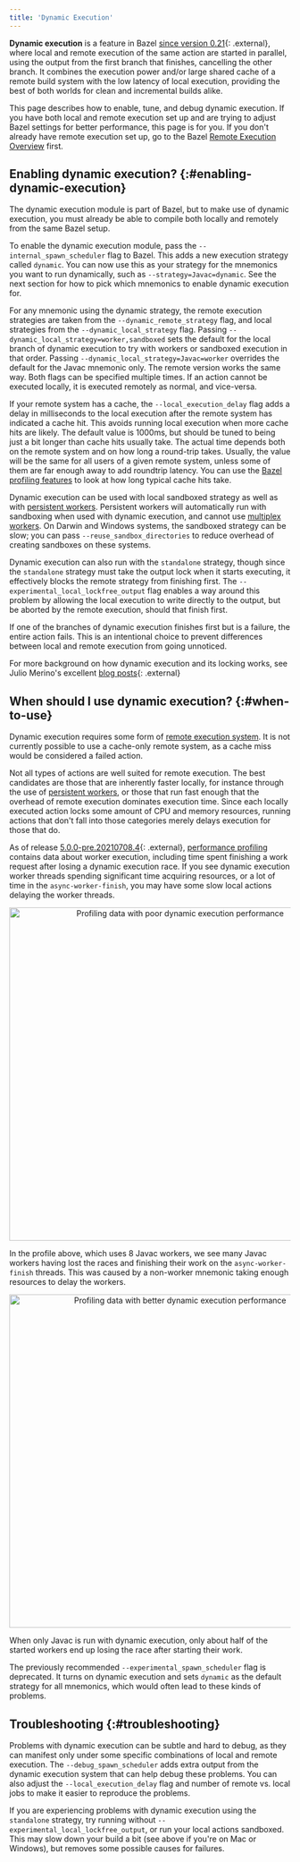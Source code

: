```yaml
---
title: 'Dynamic Execution'
---
```


__Dynamic execution__ is a feature in Bazel
[since version 0.21](https://blog.bazel.build/2019/02/01/dynamic-spawn-scheduler.html){: .external},
where local and remote execution of the same action are started in parallel,
using the output from the first branch that finishes, cancelling the other
branch. It combines the execution power and/or large shared cache of a remote
build system with the low latency of local execution, providing the best of both
worlds for clean and incremental builds alike.

This page describes how to enable, tune, and debug dynamic execution. If you
have both local and remote execution set up and are trying to adjust Bazel
settings for better performance, this page is for you. If you don't already have
remote execution set up, go to the Bazel
[Remote Execution Overview](/versions/6.3.0/docs/remote-execution) first.

## Enabling dynamic execution? {:#enabling-dynamic-execution}

The dynamic execution module is part of Bazel, but to make use of dynamic
execution, you must already be able to compile both locally and remotely from
the same Bazel setup.

To enable the dynamic execution module, pass the `--internal_spawn_scheduler`
flag to Bazel. This adds a new execution strategy called `dynamic`. You can now
use this as your strategy for the mnemonics you want to run dynamically, such as
`--strategy=Javac=dynamic`. See the next section for how to pick which mnemonics
to enable dynamic execution for.

For any mnemonic using the dynamic strategy, the remote execution strategies are
taken from the `--dynamic_remote_strategy` flag, and local strategies from the
`--dynamic_local_strategy` flag. Passing
`--dynamic_local_strategy=worker,sandboxed` sets the default for the local
branch of dynamic execution to try with workers or sandboxed execution in that
order. Passing `--dynamic_local_strategy=Javac=worker` overrides the default for
the Javac mnemonic only. The remote version works the same way. Both flags can
be specified multiple times. If an action cannot be executed locally, it is
executed remotely as normal, and vice-versa.

If your remote system has a cache, the `--local_execution_delay`
flag adds a delay in milliseconds to the local execution after the remote system
has indicated a cache hit. This avoids running local execution when more cache
hits are likely. The default value is 1000ms, but should be tuned to being just
a bit longer than cache hits usually take. The actual time depends both on the
remote system and on how long a round-trip takes. Usually, the value will be the
same for all users of a given remote system, unless some of them are far enough
away to add roundtrip latency. You can use the
[Bazel profiling features](/versions/6.3.0/rules/performance#performance-profiling)
to look at how long typical cache hits take.

Dynamic execution can be used with local sandboxed strategy as well as with
[persistent workers](/versions/6.3.0/docs/persistent-workers). Persistent workers will
automatically run with sandboxing when used with dynamic execution, and cannot
use [multiplex workers](/versions/6.3.0/docs/multiplex-worker). On Darwin and Windows systems,
the sandboxed strategy can be slow; you can pass
`--reuse_sandbox_directories` to reduce overhead of creating sandboxes on these systems.

Dynamic execution can also run with the `standalone` strategy, though since the
`standalone` strategy must take the output lock when it starts executing, it
effectively blocks the remote strategy from finishing first. The
`--experimental_local_lockfree_output` flag enables a way around this problem by
allowing the local execution to write directly to the output, but be aborted by
the remote execution, should that finish first.

If one of the branches of dynamic execution finishes first but is a failure, the
entire action fails. This is an intentional choice to prevent differences
between local and remote execution from going unnoticed.

For more background on how dynamic execution and its locking works, see Julio
Merino's excellent
[blog posts](https://jmmv.dev/series/bazel-dynamic-execution/){: .external}

## When should I use dynamic execution? {:#when-to-use}

Dynamic execution requires some form of
[remote execution system](/versions/6.3.0/docs/remote-execution). It is not currently
possible to use a cache-only remote system, as a cache miss would be considered
a failed action.

Not all types of actions are well suited for remote execution. The best
candidates are those that are inherently faster locally, for instance through
the use of [persistent workers](/versions/6.3.0/docs/persistent-workers), or those that run
fast enough that the overhead of remote execution dominates execution time.
Since each locally executed action locks some amount of CPU and memory
resources, running actions that don't fall into those categories merely delays
execution for those that do.

As of release
[5.0.0-pre.20210708.4](https://github.com/bazelbuild/bazel/releases/tag/5.0.0-pre.20210708.4){: .external},
[performance profiling](/versions/6.3.0/rules/performance#performance-profiling)
contains data about worker execution, including time spent finishing a work
request after losing a dynamic execution race. If you see dynamic execution
worker threads spending significant time acquiring resources, or a lot of time
in the `async-worker-finish`, you may have some slow local actions delaying the
worker threads.

<p align="center">
<img width="596px" alt="Profiling data with poor dynamic execution performance"
 src="/versions/6.3.0/docs/images/dyn-trace-alldynamic.png">
</p>

In the profile above, which uses 8 Javac workers, we see many Javac workers
having lost the races and finishing their work on the `async-worker-finish`
threads. This was caused by a non-worker mnemonic taking enough resources to
delay the workers.

<p align="center">
<img width="596px" alt="Profiling data with better dynamic execution performance"
 src="/versions/6.3.0/docs/images/dyn-trace-javaconly.png">
</p>

When only Javac is run with dynamic execution, only about half of the started
workers end up losing the race after starting their work.

The previously recommended `--experimental_spawn_scheduler` flag is deprecated.
It turns on dynamic execution and sets `dynamic` as the default strategy for all
mnemonics, which would often lead to these kinds of problems.

## Troubleshooting {:#troubleshooting}

Problems with dynamic execution can be subtle and hard to debug, as they can
manifest only under some specific combinations of local and remote execution.
The `--debug_spawn_scheduler` adds extra output from the dynamic
execution system that can help debug these problems. You can also adjust the
`--local_execution_delay` flag and number of remote vs. local jobs
to make it easier to reproduce the problems.

If you are experiencing problems with dynamic execution using the `standalone`
strategy, try running without `--experimental_local_lockfree_output`, or run
your local actions sandboxed. This may slow down your build a bit (see above if
you're on Mac or Windows), but removes some possible causes for failures.
